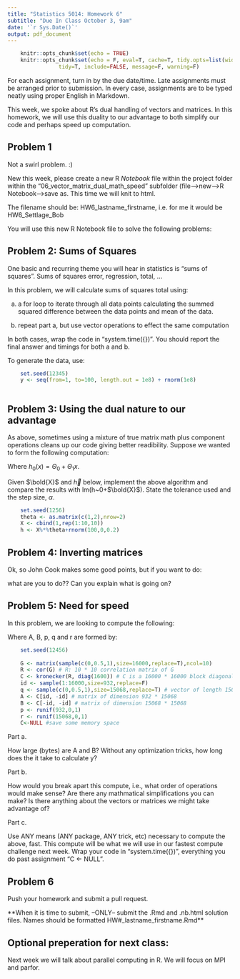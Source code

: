 ```yaml
---
title: "Statistics 5014: Homework 6"
subtitle: "Due In Class October 3, 9am"
date: '`r Sys.Date()`'
output: pdf_document
---
```


```r
    knitr::opts_chunk$set(echo = TRUE)
    knitr::opts_chunk$set(echo = F, eval=T, cache=T, tidy.opts=list(width.cutoff=55),
                tidy=T, include=FALSE, message=F, warning=F)
```

For each assignment, turn in by the due date/time.  Late assignments must be arranged prior to submission.  In every case, assignments are to be typed neatly using proper English in Markdown.  

This week, we spoke about R's dual handling of vectors and matrices. In this homework, we will use this duality to our advantage to both simplify our code and perhaps speed up computation.

## Problem 1

Not a swirl problem.  :)

New this week, please create a new R *Notebook* file within the project folder within the "06_vector_matrix_dual_math_speed" subfolder (file-->new-->R Notebook-->save as.  This time we will knit to html.

The filename should be: HW6_lastname_firstname, i.e. for me it would be HW6_Settlage_Bob

You will use this new R Notebook file to solve the following problems:

## Problem 2: Sums of Squares

One basic and recurring theme you will hear in statistics is "sums of squares".  Sums of squares error, regression, total, ...

In this problem, we will calculate sums of squares total using:

a. a for loop to iterate through all data points calculating the summed squared difference between the data points and mean of the data.

b. repeat part a, but use vector operations to effect the same computation

In both cases, wrap the code in "system.time({})".  You should report the final answer and timings for both a and b.

To generate the data, use:

```r

    set.seed(12345)
    y <- seq(from=1, to=100, length.out = 1e8) + rnorm(1e8)
    
```
  
## Problem 3: Using the dual nature to our advantage

As above, sometimes using a mixture of true matrix math plus component operations cleans up our code giving better readibility.  Suppose we wanted to form the following computation:

\begin{itemize}
    \item $while(abs(\Theta_0^{i}-\Theta_0^{i-1}) \text{ AND } abs(\Theta_1^{i}-\Theta_1^{i-1}) > tolerance) \text{ \{ }$
    \begin{eqnarray*}
        \Theta_0^i &=& \Theta_0^{i-1} - \alpha\frac{1}{m}\sum_{i=1}^{m} (h_0(x_i) -y_i)  \\
        \Theta_1^i &=& \Theta_1^{i-1} - \alpha\frac{1}{m}\sum_{i=1}^{m} ((h_0(x_i) -y_i)x_i) 
    \end{eqnarray*}
    $\text{ \} }$
\end{itemize}

Where $h_0(x) = \Theta_0 + \Theta_1x$.  

Given $\bold{X}$ and $\vec{h}$ below, implement the above algorithm and compare the results with lm(h~0+$\bold{X}$).  State the tolerance used and the step size, $\alpha$.

```r
    set.seed(1256)
    theta <- as.matrix(c(1,2),nrow=2)
    X <- cbind(1,rep(1:10,10))
    h <- X%*%theta+rnorm(100,0,0.2)
```

## Problem 4: Inverting matrices

Ok, so John Cook makes some good points, but if you want to do:

\begin{equation*}
\hat\beta = (X'X)^{-1}X'\underline{y}
\end{equation*}

what are you to do??  Can you explain what is going on?

## Problem 5: Need for speed

In this problem, we are looking to compute the following:

\begin{equation}
y = p + A B^{-1} (q - r)
\end{equation}

Where A, B, p, q and r are formed by:

```r

    set.seed(12456) 
    
    G <- matrix(sample(c(0,0.5,1),size=16000,replace=T),ncol=10)
    R <- cor(G) # R: 10 * 10 correlation matrix of G
    C <- kronecker(R, diag(1600)) # C is a 16000 * 16000 block diagonal matrix
    id <- sample(1:16000,size=932,replace=F)
    q <- sample(c(0,0.5,1),size=15068,replace=T) # vector of length 15068
    A <- C[id, -id] # matrix of dimension 932 * 15068
    B <- C[-id, -id] # matrix of dimension 15068 * 15068
    p <- runif(932,0,1)
    r <- runif(15068,0,1)
    C<-NULL #save some memory space
```

Part a.

How large (bytes) are A and B?  Without any optimization tricks, how long does the it take to calculate y?  

Part b.

How would you break apart this compute, i.e., what order of operations would make sense?  Are there any mathmatical simplifications you can make?  Is there anything about the vectors or matrices we might take advantage of?

Part c.

Use ANY means (ANY package, ANY trick, etc) necessary to compute the above, fast.  This compute will be what we will use in our fastest compute challenge next week.  Wrap your code in "system.time({})", everything you do past assignment "C <- NULL".


## Problem 6

Push your homework and submit a pull request.

**When it is time to submit, --ONLY-- submit the .Rmd and .nb.html solution files.  Names should be formatted HW#_lastname_firstname.Rmd**

## Optional preperation for next class:  

Next week we will talk about parallel computing in R.  We will focus on MPI and parfor.





